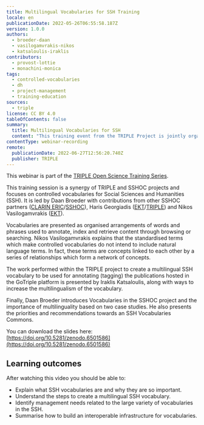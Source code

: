 ```yaml
---
title: Multilingual Vocabularies for SSH Training
locale: en
publicationDate: 2022-05-26T06:55:58.187Z
version: 1.0.0
authors:
  - broeder-daan
  - vasilogamvrakis-nikos
  - katsaloulis-iraklis
contributors:
  - provost-lottie
  - monachini-monica
tags:
  - controlled-vocabularies
  - dh
  - project-management
  - training-education
sources:
  - triple
license: CC BY 4.0
tableOfContents: false
summary:
  title: Multilingual Vocabularies for SSH
  content: "This training event from the TRIPLE Project is jointly organised with the SSHOC Project and is dedicated to the creation, use and management of controlled vocabularies in the SSH. In this training session, the presenters highlight the need for multilingual SSH vocabularies and provide answers to the following questions: What are SSH Vocabularies and why are they so important; How to create a multilingual SSH Vocabulary (The TRIPLE case); How to build an interoperable infrastructure for vocabularies (The SSHOC case)."
contentType: webinar-recording
remote:
  publicationDate: 2022-06-27T12:56:20.740Z
  publisher: TRIPLE
---
```

This webinar is part of the [TRIPLE Open Science Training Series](https://project.gotriple.eu/training/).

This training session is a synergy of TRIPLE and SSHOC projects and focuses on controlled vocabularies for Social Sciences and Humanities (SSH). It is led by Daan Broeder with contributions from other SSHOC partners ([CLARIN ERIC](https://www.clarin.eu/)/[SSHOC](https://sshopencloud.eu/)), Haris Georgiadis ([EKT](https://www.ekt.gr/en/index)/[TRIPLE](https://project.gotriple.eu/)) and Nikos Vasilogamvrakis ([EKT](https://www.ekt.gr/en/index)).

Vocabularies are presented as organised arrangements of words and phrases used to annotate, index and retrieve content through browsing or searching. Nikos Vasilogamvrakis  explains that the standardised terms which make controlled vocabularies do not intend to include natural language terms. In fact, these terms are concepts linked to each other by a series of relationships which form a network of concepts.

The work performed within the TRIPLE project to create a multilingual SSH vocabulary to be used for annotating (tagging) the publications hosted in the GoTriple platform is presented by Iraklis Katsaloulis, along with ways to increase the multilingualism of the vocabulary.

Finally, Daan Broeder introduces Vocabularies in the SSHOC project and the importance of multilinguality based on two case studies. He also presents the priorities and recommendations towards an SSH Vocabularies Commons.

You can download the slides here: [https://doi.org/10.5281/zenodo.6501586](https://doi.org/10.5281/zenodo.6501586)

## Learning outcomes

After watching this video you should be able to:

* Explain what SSH vocabularies are and why they are so important.
* Understand the steps to create a multilingual SSH vocabulary.
* Identify management needs related to the large variety of vocabularies in the SSH.
* Summarise how to build an interoperable infrastructure for vocabularies.

<VideoCard provider="youtube" id="3DVsmom4RUk" title="Multilingual Vocabularies for SSH" subtitle="Click here to view" image="images/multilingual-vocabularies-triple.png" />

